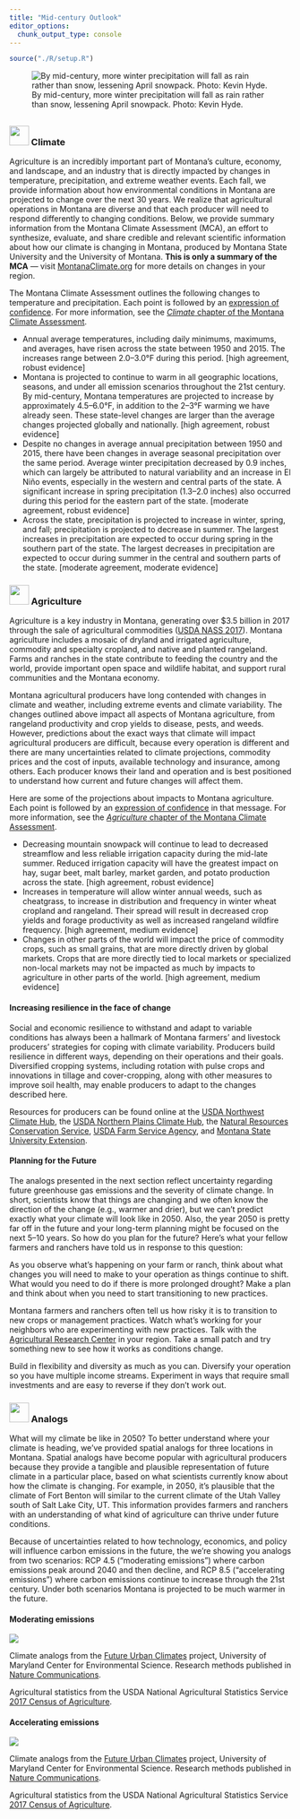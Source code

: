 ```yaml
---
title: "Mid-century Outlook"
editor_options: 
  chunk_output_type: console
---
```


```r
source("./R/setup.R")
```

![By mid-century, more winter precipitation will fall as rain rather than snow, lessening April snowpack. Photo: Kevin Hyde.](./img/Kevin_Hyde_dry.jpg)

## {- .tabset .tabset-fade .tabset-pills}

### <img src="icons/midcentury.svg" width="35px"/> Climate {-}

Agriculture is an incredibly important part of Montana’s culture, economy, and landscape, and an industry that is directly impacted by changes in temperature, precipitation, and extreme weather events. Each fall, we provide information about how environmental conditions in Montana are projected to change over the next 30 years. We realize that agricultural operations in Montana are diverse and that each producer will need to respond differently to changing conditions. Below, we provide summary information from the Montana Climate Assessment (MCA), an effort to synthesize, evaluate, and share credible and relevant scientific information about how our climate is changing in Montana, produced by Montana State University and the University of Montana. **This is only a summary of the MCA** --- visit [MontanaClimate.org](https://montanaclimate.org/) for more details on changes in your region.

The Montana Climate Assessment outlines the following changes to temperature and precipitation. Each point is followed by an [expression of confidence](./reference.html). For more information, see the [*Climate* chapter of the Montana Climate Assessment](https://montanaclimate.org/chapter/climate-change). 

- Annual average temperatures, including daily minimums, maximums, and averages, have risen across the state between 1950 and 2015. The increases range between 2.0–3.0°F during this period. [high agreement, robust evidence]
- Montana is projected to continue to warm in all geographic locations, seasons, and under all emission scenarios throughout the 21st century. By mid-century, Montana temperatures are projected to increase by approximately 4.5–6.0°F, in addition to the 2–3°F warming we have already seen. These state-level changes are larger than the average changes projected globally and nationally. [high agreement, robust evidence]
- Despite no changes in average annual precipitation between 1950 and 2015, there have been changes in average seasonal precipitation over the same period. Average winter precipitation decreased by 0.9 inches, which can largely be attributed to natural variability and an increase in El Niño events, especially in the western and central parts of the state. A significant increase in spring precipitation (1.3–2.0 inches) also occurred during this period for the eastern part of the state. [moderate agreement, robust evidence]
- Across the state, precipitation is projected to increase in winter, spring, and fall; precipitation is projected to decrease in summer. The largest increases in precipitation are expected to occur during spring in the southern part of the state. The largest decreases in precipitation are expected to occur during summer in the central and southern parts of the state. [moderate agreement, moderate evidence]


### <img src="icons/agriculture.svg" width="35px"/> Agriculture {-}

Agriculture is a key industry in Montana, generating over $3.5 billion in 2017 through the sale of agricultural commodities ([USDA NASS 2017](https://www.nass.usda.gov/Publications/AgCensus/2017/Online_Resources/County_Profiles/Montana/cp99030.pdf)). Montana agriculture includes a mosaic of dryland and irrigated agriculture, commodity and specialty cropland, and native and planted rangeland. Farms and ranches in the state contribute to feeding the country and the world, provide important open space and wildlife habitat, and support rural communities and the Montana economy.

Montana agricultural producers have long contended with changes in climate and weather, including extreme events and climate variability. The changes outlined above impact all aspects of Montana agriculture, from rangeland productivity and crop yields to disease, pests, and weeds. However, predictions about the exact ways that climate will impact agricultural producers are difficult, because every operation is different and there are many uncertainties related to climate projections, commodity prices and the cost of inputs, available technology and insurance, among others. Each producer knows their land and operation and is best positioned to understand how current and future changes will affect them.

Here are some of the projections about impacts to Montana agriculture. Each point is followed by an [expression of confidence](./reference.html) in that message. For more information, see the [*Agriculture* chapter of the Montana Climate Assessment](https://montanaclimate.org/chapter/agriculture).

- Decreasing mountain snowpack will continue to lead to decreased streamflow and less reliable irrigation capacity during the mid-late summer. Reduced irrigation capacity will have the greatest impact on hay, sugar beet, malt barley, market garden, and potato production across the state. [high agreement, robust evidence]
- Increases in temperature will allow winter annual weeds, such as cheatgrass, to increase in distribution and frequency in winter wheat cropland and rangeland. Their spread will result in decreased crop yields and forage productivity as well as increased rangeland wildfire frequency. [high agreement, medium evidence]
- Changes in other parts of the world will impact the price of commodity crops, such as small grains, that are more directly driven by global markets. Crops that are more directly tied to local markets or specialized non-local markets may not be impacted as much by impacts to agriculture in other parts of the world. [high agreement, medium evidence]

#### Increasing resilience in the face of change {-}
Social and economic resilience to withstand and adapt to variable conditions has always been a hallmark of Montana farmers’ and livestock producers’ strategies for coping with climate variability. Producers build resilience in different ways, depending on their operations and their goals. Diversified cropping systems, including rotation with pulse crops and innovations in tillage and cover-cropping, along with other measures to improve soil health, may enable producers to adapt to the changes described here.

Resources for producers can be found online at the [USDA Northwest Climate Hub](https://www.climatehubs.usda.gov/hubs/northwest), the [USDA Northern Plains Climate Hub](https://www.climatehubs.usda.gov/hubs/northern-plains), the [Natural Resources Conservation Service](https://www.nrcs.usda.gov/wps/portal/nrcs/mt/home/), [USDA Farm Service Agency](https://www.fsa.usda.gov/state-offices/Montana/index), and [Montana State University Extension](http://www.msuextension.org).

#### Planning for the Future {-}
 
The analogs presented in the next section reflect uncertainty regarding future greenhouse gas emissions and the severity of climate change. In short, scientists know that things are changing and we often know the direction of the change (e.g., warmer and drier), but we can't predict exactly what your climate will look like in 2050. Also, the year 2050 is pretty far off in the future and your long-term planning might be focused on the next 5--10 years. So how do you plan for the future? Here's what your fellow farmers and ranchers have told us in response to this question:
 
As you observe what's happening on your farm or ranch, think about what changes you will need to make to your operation as things continue to shift. What would you need to do if there is more prolonged drought? Make a plan and think about when you need to start transitioning to new practices.
 
Montana farmers and ranchers often tell us how risky it is to transition to new crops or management practices. Watch what's working for your neighbors who are experimenting with new practices. Talk with the [Agricultural Research Center](https://agresearch.montana.edu/researchcenters.html) in your region. Take a small patch and try something new to see how it works as conditions change.
 
Build in flexibility and diversity as much as you can. Diversify your operation so you have multiple income streams. Experiment in ways that require small investments and are easy to reverse if they don't work out.

### <img src="icons/analogs.svg" width="35px"/> Analogs {- .tabset .tabset-fade .tabset-pills}

What will my climate be like in 2050?
To better understand where your climate is heading, we've provided spatial analogs for three locations in Montana. Spatial analogs have become popular with agricultural producers because they provide a tangible and plausible representation of future climate in a particular place, based on what scientists currently know about how the climate is changing. For example, in 2050, it's plausible that the climate of Fort Benton will similar to the current climate of the Utah Valley south of Salt Lake City, UT. This information provides farmers and ranchers with an understanding of what kind of agriculture can thrive under future conditions.

Because of uncertainties related to how technology, economics, and policy will influence carbon emissions in the future, the we're showing you analogs from two scenarios: RCP 4.5 ("moderating emissions") where carbon emissions peak around 2040 and then decline, and RCP 8.5 ("accelerating emissions") where carbon emissions continue to increase through the 21st century. Under both scenarios Montana is projected to be much warmer in the future.

#### Moderating emissions {-}

![](./img/analog_map_rcp45.png)

Climate analogs from the [Future Urban Climates](https://www.umces.edu/futureurbanclimates) project, University of Maryland Center for Environmental Science. Research methods published in [Nature Communications](https://www.nature.com/articles/s41467-019-08540-3).

Agricultural statistics from the USDA National Agricultural Statistics Service [2017 Census of Agriculture](https://www.nass.usda.gov/Publications/AgCensus/2017/).

#### Accelerating emissions {-}

![](./img/analog_map_rcp85.png)

Climate analogs from the [Future Urban Climates](https://www.umces.edu/futureurbanclimates) project, University of Maryland Center for Environmental Science. Research methods published in [Nature Communications](https://www.nature.com/articles/s41467-019-08540-3).

Agricultural statistics from the USDA National Agricultural Statistics Service [2017 Census of Agriculture](https://www.nass.usda.gov/Publications/AgCensus/2017/).
